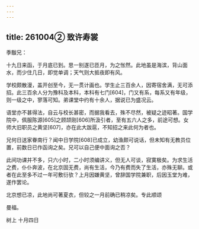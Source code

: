 ```yaml
---
---
---
```

title: 261004② 致许寿裳
---




季黻兄：

十九日来函，于月底已到。思一别遂已匝月，为之怅然。此地虽是海滨，背山面水，而少住几日，即觉单调；天气则大抵夜即有风。

学校颇散漫，盖开创至今，无一贯计画也。学生止三百余人，因寄宿舍满，无可添招。此三百余人分为豫科及本科，本科有七门[604]，门又有系，每系又有年级，则一级之中，寥落可知。弟课堂中约有十余人，据说已为盛况云。

语堂亦不甚得法，自云与校长甚密，而据我看去，殊不尽然，被疑之迹昭著。国学院中，佩服陈源[605]之顾颉刚[606]所汲引者，至有五六人之多，前途可想。女师大旧职员之黄坚[607]，亦在此大跋扈，不知招之来此何为者也。

兄何日送家眷南行？闻中日学院[608]已成立，幼渔颇可说话，但未知有无教员位置，前数日已作函询之矣。兄可以自己便中面询之否？

此间功课并不多，只六小时，二小时须编讲义，但无人可谈，寂寞极矣。为求生活之费，仆仆奔波，在北京固无费，尚有生活，今乃有费而失了生活，亦殊无聊。或者在此至多不过一年可敷衍欤？上月因嫌黄坚，曾辞国学院兼职，后因玉堂为难，遂作罢论。

北京想已凉，此地尚可著夏衣，但较之一月前确已稍凉矣。专此顺颂

曼福。

树上 十月四日